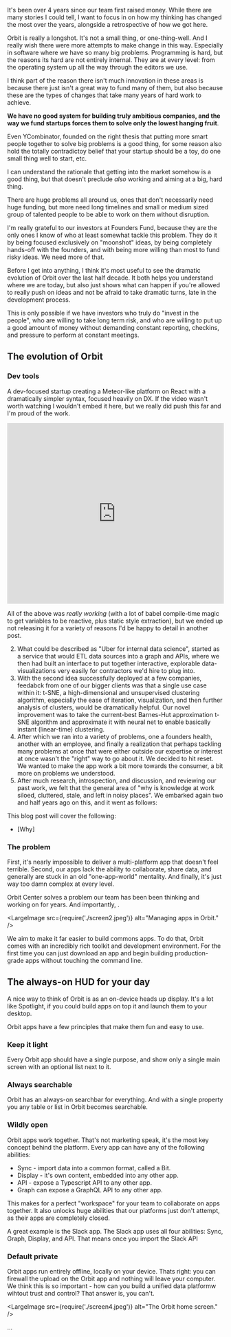 It's been over 4 years since our team first raised money. While there are many stories I could tell,
I want to focus in on how my thinking has changed the most over the years, alongside a retrospective
of how we got here.

Orbit is really a longshot. It's not a small thing, or one-thing-well. And I really wish there were
more attempts to make change in this way. Especially in software where we have so many big problems.
Programming is hard, but the reasons its hard are not entirely internal. They are at every level:
from the operating system up all the way through the editors we use.

I think part of the reason there isn't much innovation in these areas is because there just isn't a
great way to fund many of them, but also because these are the types of changes that take many years
of hard work to achieve.

**We have no good system for building truly ambitious companies, and the way we fund startups forces
them to solve only the lowest hanging fruit**.

Even YCombinator, founded on the right thesis that putting more smart people together to solve big
problems is a good thing, for some reason also hold the totally contradictoy belief that your
startup should be a toy, do one small thing well to start, etc.

I can understand the rationale that getting into the market somehow is a good thing, but that
doesn't preclude _also_ working and aiming at a big, hard thing.

There are huge problems all around us, ones that don't necessarily need huge funding, but more need
long timelines and small or medium sized group of talented people to be able to work on them without
disruption.

I'm really grateful to our investors at Founders Fund, because they are the only ones I know of who
at least somewhat tackle this problem. They do it by being focused exclusively on "moonshot" ideas,
by being completely hands-off with the founders, and with being more willing than most to fund risky
ideas. We need more of that.

Before I get into anything, I think it's most useful to see the dramatic evolution of Orbit over the
last half decade. It both helps you understand where we are today, but also just shows what can
happen if you're allowed to really push on ideas and not be afraid to take dramatic turns, late in
the development process.

This is only possible if we have investors who truly do "invest in the people", who are willing to
take long term risk, and who are willing to put up a good amount of money without demanding constant
reporting, checkins, and pressure to perform at constant meetings.

## The evolution of Orbit

### Dev tools

A dev-focused startup creating a Meteor-like platform on React with a dramatically simpler syntax,
focused heavily on DX. If the video wasn't worth watching I wouldn't embed it here, but we really
did push this far and I'm proud of the work.

<iframe
  width="100%"
  height="420"
  src="https://www.youtube.com/embed/HHTYHm6qLFY"
  frameborder="0"
  allow="accelerometer; autoplay; encrypted-media; gyroscope; picture-in-picture"
  allowfullscreen
></iframe>

All of the above was _really working_ (with a lot of babel compile-time magic to get variables to be
reactive, plus static style extraction), but we ended up not releasing it for a variety of reasons
I'd be happy to detail in another post.

2. What could be described as "Uber for internal data science", started as a service that would ETL
   data sources into a graph and APIs, where we then had built an interface to put together
   interactive, explorable data-visualizations very easily for contractors we'd hire to plug into.
3. With the second idea successfully deployed at a few companies, feedabck from one of our bigger
   clients was that a single use case within it: t-SNE, a high-dimensional and unsupervised
   clustering algorithm, especially the ease of iteration, visualization, and then further analysis
   of clusters, would be dramatically helpful. Our novel improvement was to take the current-best
   Barnes-Hut approximation t-SNE algorithm and approximate it with neural net to enable basically
   instant (linear-time) clustering.
4. After which we ran into a variety of problems, one a founders health, another with an employee,
   and finally a realization that perhaps tackling many problems at once that were either outside
   our expertise or interest at once wasn't the "right" way to go about it. We decided to hit reset.
   We wanted to make the app work a bit more towards the consumer, a bit more on problems we
   understood.
5. After much research, introspection, and discussion, and reviewing our past work, we felt that the
   general area of "why is knowledge at work siloed, cluttered, stale, and left in noisy places". We
   embarked again two and half years ago on this, and it went as follows:

This blog post will cover the following:

- [Why]

### The problem

First, it's nearly impossible to deliver a multi-platform app that doesn't feel terrible. Second,
our apps lack the ability to collaborate, share data, and generally are stuck in an old
"one-app-world" mentality. And finally, it's just way too damn complex at every level.

Orbit Center solves a problem our team has been been thinking and working on for years. And
importantly, .

<LargeImage src={require('./screen2.jpeg')} alt="Managing apps in Orbit." />

We aim to make it far easier to build commons apps. To do that, Orbit comes with an incredibly rich
toolkit and development environment. For the first time you can just download an app and begin
building production-grade apps without touching the command line.

## The always-on HUD for your day

A nice way to think of Orbit is as an on-device heads up display. It's a lot like Spotlight, if you
could build apps on top it and launch them to your desktop.

Orbit apps have a few principles that make them fun and easy to use.

### Keep it light

Every Orbit app should have a single purpose, and show only a single main screen with an optional
list next to it.

### Always searchable

Orbit has an always-on searchbar for everything. And with a single property you any table or list in
Orbit becomes searchable.

### Wildly open

Orbit apps work together. That's not marketing speak, it's the most key concept behind the platform.
Every app can have any of the following abilities:

- Sync - import data into a common format, called a Bit.
- Display - it's own content, embedded into any other app.
- API - expose a Typescript API to any other app.
- Graph can expose a GraphQL API to any other app.

This makes for a perfect "workspace" for your team to collaborate on apps together. It also unlocks
huge abilities that our platforms just don't attempt, as their apps are completely closed.

A great example is the Slack app. The Slack app uses all four abilities: Sync, Graph, Display, and
API. That means once you import the Slack API

### Default private

Orbit apps run entirely offline, locally on your device. Thats right: you can firewall the upload on
the Orbit app and nothing will leave your computer. We think this is so important - how can you
build a unified data platformw wihtout trust and control? That answer is, you can't.

<LargeImage src={require('./screen4.jpeg')} alt="The Orbit home screen." />

...

<div id="end" />
